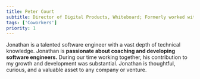 ```yaml
---
title: Peter Court
subtitle: Director of Digital Products, Whiteboard; Formerly worked with Jonathan
tags: ['Coworkers']
priority: 1
---
```

Jonathan is a talented software engineer with a vast depth of technical knowledge. Jonathan is **passionate about coaching and developing software engineers.** During our time working together, his contribution to my growth and development was substantial. Jonathan is thoughtful, curious, and a valuable asset to any company or venture.
